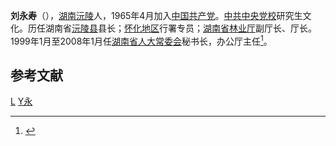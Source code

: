 '''刘永寿'''（{{bd|1942年|12月||catIdx=L刘}}），[[湖南|湖南]][[沅陵|沅陵]]人，1965年4月加入[[中国共产党|中国共产党]]。[[中共中央党校|中共中央党校]]研究生文化。历任湖南省[[沅陵县|沅陵县]]县长；[[怀化地区|怀化地区]]行署专员；[[湖南省林业厅|湖南省林业厅]]副厅长、厅长。1999年1月至2008年1月任[[湖南省人大常委会|湖南省人大常委会]]秘书长，办公厅主任<ref>{{cite web |url=http://www.hn.xinhuanet.com/2006-07/13/content_7508686.htm |title=存档副本 |accessdate=2012-01-04 |deadurl=yes |archiveurl=https://web.archive.org/web/20070210205023/http://www.hn.xinhuanet.com/2006-07/13/content_7508686.htm |archivedate=2007-02-10 }}</ref>。

==参考文献==
<references />

{{start box}}
{{s-off}}
{{s-before|[[郭俊秀|郭俊秀]]}}
{{s-title|[[湖南省人民代表大会常务委员会|湖南省人民代表大会常务委员会]]秘书长|1999年1月-2008年1月}} 
{{s-after|[[孙在田|孙在田]]}}
{{s-gov}}
{{s-before|？}}
{{s-title|[[湖南省林业厅|湖南省林业厅]]厅长|1994年-1999年2月}} 
{{s-after|[[葛汉栋|葛汉栋]]}}
{{s-before|[[祁叔和|祁叔和]]}}
{{s-title|[[怀化地区行政公署|怀化地区行政公署]]专员|1990年2月-1993年3月}} 
{{s-after|[[吴宗源|吴宗源]]}}
{{s-before|[[张永清|张永清]]}}
{{s-title|[[沅陵县人民政府|沅陵县人民政府]]县长|1980年12月-1984年3月}} 
{{s-after|[[向仕江|向仕江]]}}
{{end box}}

[[Category:沅陵人|L]]
[[Category:刘姓|Y永]]